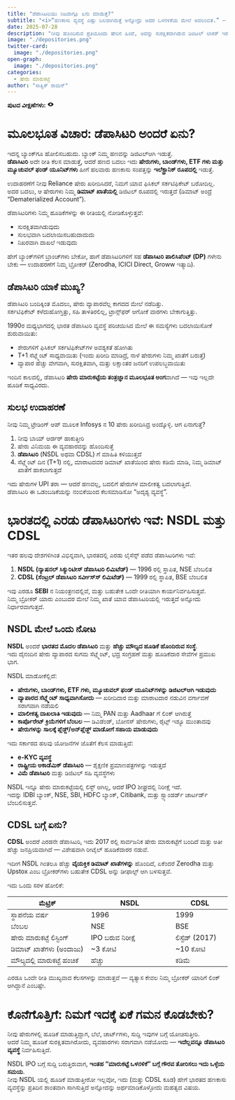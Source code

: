 ```yaml
---
title: "ಡೆಪಾಸಿಟರಿಯು ನಿಜವಾಗ್ಲೂ ಏನು ಮಾಡುತ್ತೆ?"
subtitle: "<i>“ಹಣಕಾಸು ವ್ಯವಸ್ಥೆ ಎಷ್ಟು ಬಲವಾಗಿರುತ್ತೆ ಅನ್ನೋದ್ರು ಅದರ ಒಳನಳಿಕೆಯ ಮೇಲೆ ಅವಲಂಬಿತ.” — ಪಾಲ್ ವೋಲ್ಕರ್ </i>"
date: 2025-07-28
description: "ನೀವು ಹೊಂದಿರುವ ಪ್ರತಿಯೊಂದು ಷೇರಿನ ಹಿಂದೆ, ಅದನ್ನು ಸುರಕ್ಷಿತವಾಗಿಡುವ ಡಿಜಿಟಲ್ ಲಾಕರ್ ಇರುತ್ತದೆ — ಅದೇ ಡೆಪಾಸಿಟರಿ ಮಾಡುತ್ತೆ. NSDL ಮತ್ತು CDSL ಎಂಬ ಸಂಸ್ಥೆಗಳು ಭಾರತದ ಷೇರು ಮಾರುಕಟ್ಟೆಯ ಸುಧಾರಿತ ಹಿನ್ನೆಲೆಯ ಭಾಗವಾಗಿವೆ. NSDL IPO ಮುಂದೆ ಬರುತ್ತಿರುವಾಗ, ಈ ಡೆಪಾಸಿಟರಿಗಳ ಲೋಕವನ್ನು ಅರ್ಥಮಾಡಿಕೊಳ್ಳೋಕೆ ಇದೊಂದು ಚಂದದ ಸಮಯ — ಇವು ಏನು, ಹೇಗೆ ಕಾರ್ಯನಿರ್ವಹಿಸುತ್ತವೆ, ಮತ್ತು ಯಾಕೆ ಅವು ಮುಖ್ಯ."
image: "./depositories.png"
twitter-card:
  image: "./depositories.png"
open-graph:
  image: "./depositories.png"
categories:
  - ಷೇರು ಮಾರುಕಟ್ಟೆ
author: "ಸಾತ್ವಿಕ್ ರಾಮನ್"
---
```


<p><b>ಪುಟದ ವೀಕ್ಷಣೆಗಳು:</b> <svg xmlns="http://www.w3.org/2000/svg" width="1em" height="1em" viewBox="0 0 256 256"><path fill="currentColor" d="M247.31 124.76c-.35-.79-8.82-19.58-27.65-38.41C194.57 61.26 162.88 48 128 48S61.43 61.26 36.34 86.35C17.51 105.18 9 124 8.69 124.76a8 8 0 0 0 0 6.5c.35.79 8.82 19.57 27.65 38.4C61.43 194.74 93.12 208 128 208s66.57-13.26 91.66-38.34c18.83-18.83 27.3-37.61 27.65-38.4a8 8 0 0 0 0-6.5M128 168a40 40 0 1 1 40-40a40 40 0 0 1-40 40"/></svg> <span class="waline-pageview-count"></i><p>

# ಮೂಲಭೂತ ವಿಚಾರ: ಡೆಪಾಸಿಟರಿ ಅಂದರೆ ಏನು?
ಇದನ್ನ ಬ್ಯಾಂಕ್‌ಗೂ ಹೋಲಿಸಬಹುದು. ಬ್ಯಾಂಕ್ ನಿಮ್ಮ ಹಣವನ್ನು ಡಿಜಿಟಲ್‌ಆಗಿ ಇಡುತ್ತೆ.  
**ಡೆಪಾಸಿಟರಿ** ಅದೇ ರೀತಿ ಕೆಲಸ ಮಾಡುತ್ತೆ, ಆದರೆ ಹಣದ ಬದಲು ಇದು **ಷೇರುಗಳು, ಬಾಂಡ್‌ಗಳು, ETF ಗಳು ಮತ್ತು ಮ್ಯೂಚುವಲ್ ಫಂಡ್ ಯೂನಿಟ್‌ಗಳು** ಹೀಗೆ ಹಲವಾರು ಹಣಕಾಸು ಸಂಪತ್ತನ್ನು **ಇಲೆಕ್ಟ್ರಾನಿಕ್ ರೂಪದಲ್ಲಿ** ಇಡುತ್ತೆ.

ಉದಾಹರಣೆಗೆ ನೀವು Reliance ಷೇರು ಖರೀದಿಸಿದರೆ, ನಿಮಗೆ ಯಾವ ಫಿಸಿಕಲ್ ಸರ್ಕಟಿಫಿಕೇಟ್ ಬರೋದಿಲ್ಲ.  
ಅದರ ಬದಲು, ಆ ಷೇರುಗಳು ನಿಮ್ಮ **ಡಿಮಾಟ್ ಖಾತೆಯಲ್ಲಿ** ಡಿಜಿಟಲ್ ರೂಪದಲ್ಲಿ ಇರುತ್ತದೆ (ಡಿಮಾಟ್ ಅಂದ್ರೆ "Dematerialized Account").

ಡೆಪಾಸಿಟರಿಗಳು ನಿಮ್ಮ ಹೂಡಿಕೆಗಳನ್ನು ಈ ರೀತಿಯಲ್ಲಿ ನೋಡಿಕೊಳ್ಳುತ್ತವೆ:

* ಸುರಕ್ಷಿತವಾಗಿಡುವುದು  
* ಸುಲಭವಾಗಿ ಬದಲಾಯಿಸಬಹುದಾದುದು  
* ನಿಖರವಾಗಿ ದಾಖಲೆ ಇಡುವುದು  

ಹೇಗೆ ಬ್ಯಾಂಕ್‌ಗಳಿಗೆ ಬ್ರಾಂಚ್‌ಗಳು ಬೇಕೋ, ಹಾಗೆ ಡೆಪಾಸಿಟರಿಗಳಿಗೆ ಸಹ **ಡೆಪಾಸಿಟರಿ ಪಾಲಿಸಿಪೆಂಟ್ (DP)** ಗಳೇನು ಬೇಕು — ಉದಾಹರಣೆಗೆ ನಿಮ್ಮ ಬ್ರೋಕರ್ (Zerodha, ICICI Direct, Groww ಇತ್ಯಾದಿ).

## ಡೆಪಾಸಿಟರಿ ಯಾಕೆ ಮುಖ್ಯ?
ಡೆಪಾಸಿಟರಿ ಬಂದಿಕ್ಕಿಂತ ಮೊದಲು, ಷೇರು ವ್ಯಾಪಾರವೆಲ್ಲ ಕಾಗದದ ಮೇಲೆ ನಡೆದಿತ್ತು.  
ಸರ್ಕಟಿಫಿಕೇಟ್ ಕಳೆದುಹೋಗ್ತಿತ್ತು, ಸಹಿ ತಾಳತಿರಲಿಲ್ಲ, ಟ್ರಾನ್ಸ್‌ಫರ್ ಆಗೋಕೆ ವಾರಗಳು ಬೇಕಾಗುತ್ತಿತ್ತು.

1990ರ ಮಧ್ಯಭಾಗದಲ್ಲಿ ಭಾರತ ಡೆಪಾಸಿಟರಿ ವ್ಯವಸ್ಥೆ ಪರಿಚಯಿಸಿದ ಮೇಲೆ ಈ ಸಮಸ್ಯೆಗಳು ಬದಲಾಯಿಸೋಕೆ ಶುರುವಾಯಿತು:

* ಶೇರುಗಳಿಗೆ ಫಿಸಿಕಲ್ ಸರ್ಕಟಿಫಿಕೇಟ್‌ಗಳ ಅವಶ್ಯಕತೆ ಹೋಗಿತು  
* T+1 ಸೆಟ್ಲ್ಮೆಂಟ್ ಸಾಧ್ಯವಾಯಿತು (ಇಂದು ಖರೀದಿ ಮಾಡಿದ್ರೆ, ನಾಳೆ ಷೇರುಗಳು ನಿಮ್ಮ ಖಾತೆಗೆ ಬರುತ್ತೆ)  
* ವ್ಯಾಪಾರ ಹೆಚ್ಚು ವೇಗವಾಗಿ, ಸುರಕ್ಷಿತವಾಗಿ, ಮತ್ತು ಲಕ್ಷಾಂತರ ಜನರಿಗೆ ಉಪಲಬ್ಧವಾಯಿತು  

ಇಂದಿನ ಕಾಲದಲ್ಲಿ, ಡೆಪಾಸಿಟರಿ **ಷೇರು ಮಾರುಕಟ್ಟೆಯ ತಂತ್ರಜ್ಞಾನ ಮೂಲಭೂತ ಅಂಗ**ವಾಗಿದೆ — ಇವು ಇಲ್ಲದೇ ಹೂಡಿಕೆ ಸಾಧ್ಯವಿರದು.

## ಸುಲಭ ಉದಾಹರಣೆ
ನೀವು ನಿಮ್ಮ ಟ್ರೇಡಿಂಗ್ ಆಪ್ ಮೂಲಕ Infosys ನ 10 ಷೇರು ಖರೀದಿಸಿದ್ರ ಅಂದ್ಕೊಳ್ಳಿ. ಆಗ ಏನಾಗುತ್ತೆ?

1. ನೀವು ಬಾಯ್ ಆರ್ಡರ್ ಹಾಕುತ್ತೀರಿ  
2. ಷೇರು ವಿನಿಮಯ ಈ ವ್ಯವಹಾರವನ್ನು ಹೊಂದಿಸುತ್ತೆ  
3. **ಡೆಪಾಸಿಟರಿ** (NSDL ಅಥವಾ CDSL) ಗೆ ಮಾಹಿತಿ ಕಳಿಯುತ್ತದೆ  
4. ಸೆಟ್ಲ್ಮೆಂಟ್ ದಿನ (T+1) ನಲ್ಲಿ, ಮಾರಾಟದವರ ಡಿಮಾಟ್ ಖಾತೆಯಿಂದ ಷೇರು ಕಡಿಮೆ ಮಾಡಿ, ನಿಮ್ಮ ಡಿಮಾಟ್ ಖಾತೆಗೆ ಹಾಕಲಾಗುತ್ತದೆ  

ಇದು ಷೇರುಗಳ UPI ತರಾ — ಆದರೆ ಹಣವಲ್ಲ, ಬದಲಿಗೆ ಷೇರುಗಳ ಮಾಲೀಕತ್ವ ಬದಲಾಗುತ್ತಿದೆ.  
ಡೆಪಾಸಿಟರಿ ಈ ಒಡಂಬಡಿಕೆಯನ್ನು ನಂಬಿಕೆಯಿಂದ ಕೆಲಸಮಾಡಿಸೋ "ಅದೃಶ್ಯ ವ್ಯವಸ್ಥೆ".

# ಭಾರತದಲ್ಲಿ ಎರಡು ಡೆಪಾಸಿಟರಿಗಳು ಇವೆ: NSDL ಮತ್ತು CDSL
ಇತರ ಹಲವು ದೇಶಗಳಿಗಿಂತ ವಿಭಿನ್ನವಾಗಿ, ಭಾರತದಲ್ಲಿ ಎರಡು ಲೈಸೆನ್ಸ್ ಪಡೆದ ಡೆಪಾಸಿಟರಿಗಳು ಇವೆ:

1. **NSDL (ನ್ಯಾಷನಲ್ ಸಿಕ್ಯುರಿಟೀಸ್ ಡೆಪಾಸಿಟರಿ ಲಿಮಿಟೆಡ್)** — 1996 ರಲ್ಲಿ ಸ್ಥಾಪಿತ, NSE ಬೆಂಬಲಿತ  
2. **CDSL (ಸೆಂಟ್ರಲ್ ಡೆಪಾಸಿಟರಿ ಸರ್ವೀಸ್‌ಸ್ ಲಿಮಿಟೆಡ್)** — 1999 ರಲ್ಲಿ ಸ್ಥಾಪಿತ, BSE ಬೆಂಬಲಿತ  

ಇವು ಎರಡೂ **SEBI** ನ ನಿಯಂತ್ರಣದಲ್ಲಿವೆ, ಮತ್ತು ಬಹುತೇಕ ಒಂದೇ ರೀತಿಯಾಗಿ ಕಾರ್ಯನಿರ್ವಹಿಸುತ್ತವೆ.  
ನಿಮ್ಮ ಬ್ರೋಕರ್ ಯಾರು ಎಂಬುದರ ಮೇಲೆ ನಿಮ್ಮ ಖಾತೆ ಯಾವ ಡೆಪಾಸಿಟರಿಯಲ್ಲಿ ಇರುತ್ತದೆ ಅನ್ನೋದು ನಿರ್ಧಾರವಾಗುತ್ತದೆ.

## NSDL ಮೇಲೆ ಒಂದು ನೋಟ
**NSDL** ಅಂದರೆ **ಭಾರತದ ಮೊದಲ ಡೆಪಾಸಿಟರಿ** ಮತ್ತು **ಹೆಚ್ಚು ಮೌಲ್ಯದ ಹೂಡಿಕೆ ಹೊಂದಿರುವ ಸಂಸ್ಥೆ**.  
ಇದು ದೈನಂದಿನ ಷೇರು ವ್ಯಾಪಾರದ ಸುಗಮ ಸೆಟ್ಲ್ಮೆಂಟ್, ಭದ್ರ ಸಂಗ್ರಹಣೆ ಮತ್ತು ಹೂಡಿಕೆದಾರ ಸೇವೆಗಳ ಪ್ರಮುಖ ಭಾಗ.

NSDL ಮಾಡೋಕೆಲ್ಲಿದೆ:

* **ಷೇರುಗಳು, ಬಾಂಡ್‌ಗಳು, ETF ಗಳು, ಮ್ಯೂಚುವಲ್ ಫಂಡ್ ಯೂನಿಟ್‌ಗಳನ್ನು ಡಿಜಿಟಲ್‌ಆಗಿ ಇಡುವುದು**  
* **ವ್ಯಾಪಾರದ ಸೆಟ್ಲ್ಮೆಂಟ್ ಸಾಧ್ಯವಾಗಿಸೋದು** — ಖರೀದಿದಾರ ಮತ್ತು ಮಾರಾಟದಾರ ನಡುವಿನ ವರ್ಗಾವಣೆ ಸರಾಗವಾಗಿ ನಡೆಯಲಿ  
* **ಮಾಲೀಕತ್ವ ದಾಖಲಾತಿ ಇಡುವುದು** — ನಿಮ್ಮ PAN ಮತ್ತು Aadhaar ಗೆ ಲಿಂಕ್ ಆಗಿರುತ್ತೆ  
* **ಕಾರ್ಪೊರೇಟ್ ಕ್ರಿಯೆಗಳಿಗೆ ಬೆಂಬಲ** — ಡಿವಿಡೆಂಡ್, ಬೋನಸ್ ಷೇರುಗಳು, ರೈಟ್ಸ್ ಇಶ್ಯೂ ಮುಂತಾದವು  
* **ಷೇರುಗಳನ್ನು ಸಾಲಕ್ಕೆ ಪ್ಲೆಡ್ಜ್/ಅನ್‌ಪ್ಲೆಡ್ಜ್ ಮಾಡೋಗೆ ಸಹಾಯ ಮಾಡುವುದು**  

ಇದು ಸರ್ಕಾರದ ಹಲವು ಯೋಜನೆಗಳ ಜೊತೆಗೆ ಕೆಲಸ ಮಾಡುತ್ತಿದೆ:

* **e-KYC ವ್ಯವಸ್ಥೆ**  
* **ರಾಷ್ಟ್ರೀಯ ಅಕಾಡೆಮಿಕ್ ಡೆಪಾಸಿಟರಿ** — ಶೈಕ್ಷಣಿಕ ಪ್ರಮಾಣಪತ್ರಗಳನ್ನು ಇಡುತ್ತದೆ  
* **ವಿಮೆ ಡೆಪಾಸಿಟರಿ** ಮತ್ತು ಡಿಜಿಟಲ್ ಸಹಿ ವ್ಯವಸ್ಥೆಗಳು  

NSDL ಇನ್ನೂ ಷೇರು ಮಾರುಕಟ್ಟೆಯಲ್ಲಿ ಲಿಸ್ಟ್ ಆಗಿಲ್ಲ, ಆದರೆ IPO ಶೀಘ್ರದಲ್ಲಿ ನಿರೀಕ್ಷೆ ಇದೆ.  
ಇದನ್ನು IDBI ಬ್ಯಾಂಕ್, NSE, SBI, HDFC ಬ್ಯಾಂಕ್, Citibank, ಮತ್ತು ಸ್ಟ್ಯಾಂಡರ್ಡ್ ಚಾರ್ಟರ್ಡ್ ಬೆಂಬಲಿಸುತ್ತವೆ.

## CDSL ಬಗ್ಗೆ ಏನು?
**CDSL** ಅಂದರೆ ಎರಡನೇ ಡೆಪಾಸಿಟರಿ, ಇದು 2017 ರಲ್ಲಿ ಸಾರ್ವಜನಿಕ ಷೇರು ಮಾರುಕಟ್ಟೆಗೆ ಬಂದಿದೆ ಮತ್ತು ಅತೀ ಹೆಚ್ಚು ಜನಪ್ರಿಯವಾಗಿದೆ — ವಿಶೇಷವಾಗಿ ರೀಟೈಲ್ ಹೂಡಿಕೆದಾರರ ನಡುವೆ.

ಇದೀಗ NSDL ಗಿಂತಲೂ ಹೆಚ್ಚು **ವೈಯಕ್ತಿಕ ಡಿಮಾಟ್ ಖಾತೆಗಳನ್ನು** ಹೊಂದಿದೆ, ಏಕೆಂದರೆ Zerodha ಮತ್ತು Upstox ಎಂಬ ಬ್ರೋಕರ್‌ಗಳು ಬಹುತೇಕ CDSL ಅನ್ನು ಡೀಫಾಲ್ಟ್‌ ಆಗಿ ಬಳಸುತ್ತವೆ.

ಇದು ಒಂದು ಸರಳ ಹೋಲಿಕೆ:

| ಮೆಟ್ರಿಕ್                  | NSDL                      | CDSL             |
|--------------------------|---------------------------|------------------|
| ಸ್ಥಾಪನೆಯ ವರ್ಷ           | 1996                      | 1999             |
| ಬೆಂಬಲ                    | NSE                       | BSE              |
| ಷೇರು ಮಾರುಕಟ್ಟೆ ಲಿಸ್ಟಿಂಗ್ | IPO ಬರುವ ನಿರೀಕ್ಷೆ        | ಲಿಸ್ಟೆಡ್ (2017)   |
| ಡಿಮಾಟ್ ಖಾತೆಗಳು (ಅಂದಾಜು) | ~3 ಕೋಟಿ                   | ~10 ಕೋಟಿ        |
| ಮೌಲ್ಯದಲ್ಲಿ ಮಾರುಕಟ್ಟೆ ಹಂಚಿಕೆ | ಹೆಚ್ಚು                     | ಕಡಿಮೆ            |

ಎರಡೂ ಒಂದೇ ರೀತಿ ಮುಖ್ಯವಾದ ಕೆಲಸಗಳನ್ನು ಮಾಡುತ್ತವೆ — ವ್ಯತ್ಯಾಸ ಕೇವಲ ನಿಮ್ಮ ಬ್ರೋಕರ್ ಯಾರಿಗೆ ಲಿಂಕ್ ಆಗಿದ್ದಾನೆ ಎಂಬಷ್ಟೇ.

# ಕೊನೆಗೊತ್ತಿಗೆ: ನಿಮಗೆ ಇದಕ್ಕೆ ಏಕೆ ಗಮನ ಕೊಡಬೇಕು?
ನೀವು ಷೇರುಗಳಲ್ಲಿ ಹೂಡಿಕೆ ಮಾಡುತ್ತಿದ್ದಾಗ, ಬೆಲೆ, ಚಾರ್ಟ್‌ಗಳು, ಸುದ್ದಿ ಇವುಗಳ ಬಗ್ಗೆ ಯೋಚಿಸುತ್ತೀರಿ.  
ಆದರೆ ನಿಮ್ಮ ಹೂಡಿಕೆ ಸುರಕ್ಷಿತವಾಗಿರೋದು, ವ್ಯವಹಾರಗಳು ಸರಾಗವಾಗಿ ನಡೆಯೋದು — **ಇದೆಲ್ಲವನ್ನೂ ಡೆಪಾಸಿಟರಿ ವ್ಯವಸ್ಥೆ** ನಿರ್ವಹಿಸುತ್ತಿದೆ.

NSDL IPO ಬಗ್ಗೆ ಸುದ್ದಿ ಬರುತ್ತಿರುವಾಗ, **ಇಂತಹ "ಮಾರುಕಟ್ಟೆ ಒಳನಳಿಕೆ" ಬಗ್ಗೆ ಗೌರವ ತೋರಿಸಲು ಇದು ಒಳ್ಳೆಯ ಸಮಯ**.  
ನೀವು NSDL ಯಲ್ಲಿ ಹೂಡಿಕೆ ಮಾಡುತ್ತೀರೋ ಇಲ್ಲವೋ, ಇದು (ಮತ್ತು CDSL ಕೂಡ) ಹೇಗೆ ಭಾರತದ ಹಣಕಾಸು ವ್ಯವಸ್ಥೆನ್ನು ಪ್ರತಿದಿನ ಶಾಂತವಾಗಿ ಸಾಗಿಸುತ್ತಿದೆ ಅನ್ನೋದನ್ನು ಅರ್ಥಮಾಡಿಕೊಳ್ಳೋದು ಮಹತ್ವದ ವಿಷಯ.